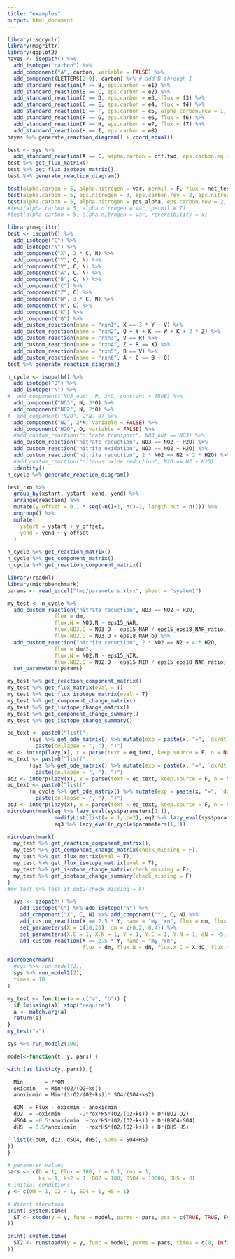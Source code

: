 ```yaml
---
title: "examples"
output: html_document
---
```


```r
library(isocyclr)
library(magrittr)
library(ggplot2)
hayes <- isopath() %>% 
  add_isotope("carbon") %>% 
  add_component("A", carbon, variable = FALSE) %>% 
  add_component(LETTERS[2:9], carbon) %>% # add B through I
  add_standard_reaction(A == B, eps.carbon = e1) %>% 
  add_standard_reaction(B == C, eps.carbon = e2) %>% 
  add_standard_reaction(C == D, eps.carbon = e3, flux = f3) %>% 
  add_standard_reaction(C == E, eps.carbon = e4, flux = f4) %>% 
  add_standard_reaction(E == F, eps.carbon = e5, alpha.carbon.rev = 1, rev = 1) %>%
  add_standard_reaction(F == G, eps.carbon = e6, flux = f6) %>% 
  add_standard_reaction(F == H, eps.carbon = e7, flux = f7) %>% 
  add_standard_reaction(H == I, eps.carbon = e8)
hayes %>% generate_reaction_diagram() + coord_equal()
```

```r
test <- sys %>% 
  add_standard_reaction(A == C, alpha.carbon = cff.fwd, eps.carbon.eq = cff.eq, flux = my_flux, reversibility = my_rev)
test %>% get_flux_matrix()
test %>% get_flux_isotope_matrix()
test %>% generate_reaction_diagram()
```


```r
test(alpha.carbon = 5, alpha.nitrogen = var, permil = F, flux = net_test)
test(alpha.carbon = 5, eps.nitrogen = 3, eps.carbon.rev = 2, eps.nitrogen.eq = eq_eps, reversibility = 0.5, flux = net)
test(alpha.carbon = 5, alpha.nitrogen = pos_alpha, eps.carbon.rev = 2, alpha.nitrogen.eq = eq_alpha, reversibility = 0.5, flux = net)
#test(alpha.carbon = 5, alpha.nitrogen = var, permil = T)
#test(alpha.carbon = 5, alpha.nitrogen = var, reversibility = x)
```




```r
library(magrittr)
test <- isopath() %>% 
  add_isotope("C") %>% 
  add_isotope("N") %>% 
  add_component("X", 2 * C, N) %>%
  add_component("Y", C, N) %>%
  add_component("V", C, N) %>%
  add_component("A", C, N) %>%
  add_component("B", C, N) %>%
  add_component("C") %>% 
  add_component("Z", C) %>%
  add_component("W", 3 * C, N) %>%
  add_component("R", C) %>%
  add_component("K") %>%
  add_component("Q") %>%
  add_custom_reaction(name = "rxn1", X == 3 * Y + V) %>%
  add_custom_reaction(name = "rxn2", Q + Y + K == W + K + 2 * Z) %>% 
  add_custom_reaction(name = "rxn3", V == R) %>% 
  add_custom_reaction(name = "rxn4", Z + R == X) %>% 
  add_custom_reaction(name = "rxn5", B == V) %>% 
  add_custom_reaction(name = "rxn6", A + C == B + Q) 
test %>% generate_reaction_diagram()
```


```r
n_cycle <- isopath() %>% 
  add_isotope("O") %>% 
  add_isotope("N") %>% 
#  add_component("NO3_out", N, 3*O, constant = TRUE) %>%
  add_component("NO3", N, 3*O) %>%
  add_component("NO2", N, 2*O) %>%
#  add_component("N2O", 2*N, O) %>%
  add_component("N2", 2*N, variable = FALSE) %>% 
  add_component("H2O", O, variable = FALSE) %>%
  #add_custom_reaction("nitrate transport", NO3_out == NO3) %>%
  add_custom_reaction("nitrate reduction", NO3 == NO2 + H2O) %>%
  add_custom_reaction("nitrite oxidation", NO3 == NO2 + H2O) %>%
  add_custom_reaction("nitrite reduction", 2 * NO2 == N2 + 2 * H2O) %>%
  #add_custom_reaction("nitrous oxide reduction", N2O == N2 + H2O)
  identity()
n_cycle %>% generate_reaction_diagram()
```

```r
test_rxn %>% 
  group_by(xstart, ystart, xend, yend) %>% 
  arrange(reaction) %>% 
  mutate(y_offset = 0.1 * seq(-n()+1, n()-1, length.out = n())) %>% 
  ungroup() %>% 
  mutate(
    ystart = ystart + y_offset,
    yend = yend + y_offset
  )
```



```r
n_cycle %>% get_reaction_matrix()
n_cycle %>% get_component_matrix()
n_cycle %>% get_reaction_component_matrix()
```


```r
library(readxl)
library(microbenchmark)
params <- read_excel("tmp/parameters.xlsx", sheet = "system1")

my_test <- n_cycle %>% 
  add_custom_reaction("nitrate reduction", NO3 == NO2 + H2O,
               flux = dm,
               flux.N = NO3.N - eps15_NAR,
               flux.NO3.O = NO3.O - eps15_NAR / eps15_eps18_NAR_ratio,
               flux.NO2.O = NO3.O + eps18_NAR_b) %>% 
  add_custom_reaction("nitrite reduction", 2 * NO2 == N2 + 4 * H2O,
               flux = dm/2,
               flux.N = NO2.N - eps15_NIR,
               flux.NO2.O = NO2.O - eps15_NIR / eps15_eps18_NAR_ratio) %>%
  set_parameters(params)

my_test %>% get_reaction_component_matrix()
my_test %>% get_flux_matrix(eval = T)
my_test %>% get_flux_isotope_matrix(eval = T) 
my_test %>% get_component_change_matrix()
my_test %>% get_isotope_change_matrix() 
my_test %>% get_component_change_summary()
my_test %>% get_isotope_change_summary()
```


```r

eq_text <- paste0("list(", 
       (sys %>% get_ode_matrix() %>% mutate(exp = paste(x, "=", `dx/dt`)))$exp[1] %>% 
         paste(collapse = ", "), ")")
eq <- interp(lazy(x), x = parse(text = eq_text, keep.source = F, n = NULL)[[1]])
eq_text <- paste0("list(", 
       (sys %>% get_ode_matrix() %>% mutate(exp = paste(x, "=", `dx/dt`)))$exp %>% 
         paste(collapse = ", "), ")")
eq2 <- interp(lazy(x), x = parse(text = eq_text, keep.source = F, n = NULL)[[1]]) 
eq_text <- paste0("list(", 
       (n_cycle %>% get_ode_matrix() %>% mutate(exp = paste(x, "=", `dx/dt`)))$exp %>% 
         paste(collapse = ", "), ")")
eq3 <- interp(lazy(x), x = parse(text = eq_text, keep.source = F, n = NULL)[[1]]) 
microbenchmark(eq %>% lazy_eval(sys$parameters[1,]),
               modifyList(list(a = 1, b=2), eq2 %>% lazy_eval(sys$parameters[1,])),
               eq3 %>% lazy_eval(n_cycle$parameters[1,]))
```


```r

microbenchmark(
  my_test %>% get_reaction_component_matrix(),
  my_test %>% get_component_change_matrix(check_missing = F),
  my_test %>% get_flux_matrix(eval = T),
  my_test %>% get_flux_isotope_matrix(eval = T),
  my_test %>% get_isotope_change_matrix(check_missing = F),
  my_test %>% get_isotope_change_summary(check_missing = F) 
)
#my_test %>% test_it_out2(check_missing = F)
```


```r
  sys <- isopath() %>%
    add_isotope("C") %>% add_isotope("N") %>%
    add_component("X", C, N) %>% add_component("Y", C, N) %>%
    add_custom_reaction(X == 2.5 * Y, name = "my_rxn", flux = dm, flux.N = dN, flux.X.C = X.dC) %>%
    set_parameters(X = c(10,20), dm = c(0.2, 0.4)) %>% 
    set_parameters(X.C = 1, X.N = 1, Y = 1, Y.C = 1, Y.N = 1, dN = -5, X.dC = 10, Y.dC = 5) %>% 
    add_custom_reaction(X == 2.5 * Y, name = "my_rxn", 
                        flux = dm, flux.N = dN, flux.X.C = X.dC, flux.Y.C = Y.dC)
```


```r
microbenchmark(
  #sys %>% run_model(2),
  sys %>% run_model2(2),
  times = 10
)
```

```r
my_test <- function(a = c("a", "b")) {
  if (missing(a)) stop("require")
  a <- match.arg(a)
  return(a)
}
my_test("a")
```


```r
sys %>% run_model2(100)
```


```r
model<-function(t, y, pars) {

with (as.list(c(y, pars)),{

  Min       = r*OM
  oxicmin   = Min*(O2/(O2+ks))
  anoxicmin = Min*(1-O2/(O2+ks))* SO4/(SO4+ks2)

  dOM  = Flux - oxicmin - anoxicmin
  dO2  = -oxicmin      -2*rox*HS*(O2/(O2+ks)) + D*(BO2-O2)
  dSO4 = -0.5*anoxicmin  +rox*HS*(O2/(O2+ks)) + D*(BSO4-SO4)
  dHS  = 0.5*anoxicmin   -rox*HS*(O2/(O2+ks)) + D*(BHS-HS)

  list(c(dOM, dO2, dSO4, dHS), SumS = SO4+HS)
})
}

# parameter values
pars <- c(D = 1, Flux = 100, r = 0.1, rox = 1,
          ks = 1, ks2 = 1, BO2 = 100, BSO4 = 10000, BHS = 0)
# initial conditions
y <- c(OM = 1, O2 = 1, SO4 = 1, HS = 1)

# direct iteration
print( system.time(
  ST <- stode(y = y, func = model, parms = pars, pos = c(TRUE, TRUE, FALSE, FALSE))
))

print( system.time(
  ST2 <- runsteady(y = y, func = model, parms = pars, times = c(0, Inf))
))

```

